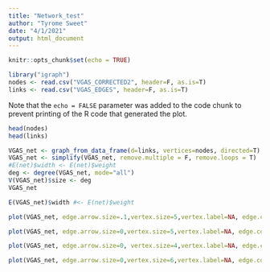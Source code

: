 ```yaml
---
title: "Network_test"
author: "Tyrome Sweet"
date: "4/1/2021"
output: html_document
---
```


```r
knitr::opts_chunk$set(echo = TRUE)
```

```r
library("igraph")
nodes <- read.csv("VGAS_CORRECTED2", header=F, as.is=T)
links <- read.csv("VGAS_EDGES", header=F, as.is=T)
```

Note that the `echo = FALSE` parameter was added to the code chunk to prevent printing of the R code that generated the plot.
```r
head(nodes)
head(links)
```

```r
VGAS_net <- graph_from_data_frame(d=links, vertices=nodes, directed=T)
VGAS_net <- simplify(VGAS_net, remove.multiple = F, remove.loops = T)
#E(net)$width <- E(net)$weight
deg <- degree(VGAS_net, mode="all")
V(VGAS_net)$size <- deg
VGAS_net
```
```r
E(VGAS_net)$width #<- E(net)$weight
```
```r
plot(VGAS_net, edge.arrow.size=.1,vertex.size=5,vertex.label=NA, edge.color="red", layout=layout_with_mds)
```

```r
plot(VGAS_net, edge.arrow.size=0,vertex.size=5,vertex.label=NA, edge.color="red", layout=layout_with_mds)
```
```r
plot(VGAS_net, edge.arrow.size=0, vertex.size=4,vertex.label=NA, edge.color="red")
```

```r
plot(VGAS_net, edge.arrow.size=0,vertex.size=6,vertex.label=NA, edge.color="red", layout=layout_with_gem)
```